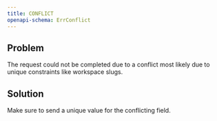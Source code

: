 ```yaml
---
title: CONFLICT
openapi-schema: ErrConflict
---
```


## Problem

The request could not be completed due to a conflict most likely due to unique constraints like workspace slugs.

## Solution

Make sure to send a unique value for the conflicting field.
